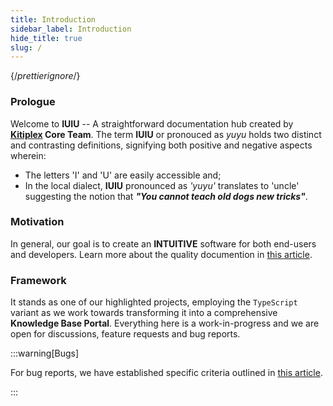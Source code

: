 ```yaml
---
title: Introduction
sidebar_label: Introduction
hide_title: true
slug: /
---
```


{/*prettierignore*/}

### Prologue

Welcome to **IUIU** -- A straightforward documentation hub created by **[Kitiplex](https://kitiplex.github.io/community/team#core-team) Core Team**. The term **IUIU** or pronouced as *yuyu* holds two distinct and contrasting definitions, signifying both positive and negative aspects wherein:

* The letters 'I' and 'U' are easily accessible and;
* In the local dialect, **IUIU** pronounced as _'yuyu'_ translates to 'uncle' suggesting the notion that **_"You cannot teach old dogs new tricks"_**.


### Motivation

In general, our goal is to create an **INTUITIVE** software for both end-users and developers. Learn more about the quality documention in [this article](https://mkeithx.github.io/blog/good-docs).


### Framework

It stands as one of our highlighted projects, employing the ``TypeScript`` variant as we work towards transforming it into a comprehensive **Knowledge Base Portal**. Everything here is a work-in-progress and we are open for discussions, feature requests and bug reports. 


:::warning[Bugs]

For bug reports, we have established specific criteria outlined in [this article](./buganizer.mdx).

:::


<!-- Additionally, this website is one of our featured projects as we are utilizing the ``--typescript`` variant as we aim towards to becoming a full **Knowledge Base** portal. Everthing thing here is a work-in-progress and if you notice any malfuctions and other errors, you can file a [bug report](https://github.com/kitiplex/iuiu/issues/new/choose). 

Is it really a bug? Learn [more](./buganizer.mdx).



Why so special? There are two factors: 

1. For Developers - The core language of this project is written in ``typescript``;

1. For End-users - Nothing has changed. It's still easy to maintain. -->




